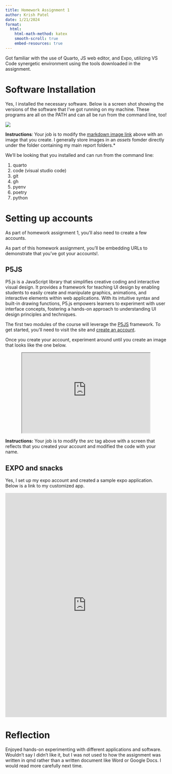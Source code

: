 ```yaml
---
title: Homework Assignment 1
author: Krish Patel
date: 1/21/2024
format:
  html:
    html-math-method: katex
    smooth-scroll: true
    embed-resources: true
---
```


Got familiar with the use of Quarto, JS web editor, and Expo, utilizing VS Code synergetic environment using the tools downloaded in the assignment. 

# Software Installation

Yes, I installed the necessary software.  Below is a screen shot showing the versions of the software that I've got running on my machine.  These programs are all on the PATH and can all be run from the command line, too!

![](assets/downloaded.jpg)

**Instructions***: *Your job is to modify the [markdown image link](https://quarto.org/docs/authoring/markdown-basics.html#links-images) above with an image that you create.  I generally store images in an *assets* fomder directly under the folder containing my main report folders.*

We'll be looking that you installed and can run from the command line:

1. quarto
1. code (visual studio code)
1. git
1. gh
1. pyenv
1. poetry
1. python

# Setting up accounts

As part of homework assignment 1, you'll also need to create a few accounts.

As part of this homework assignment, you'll be embedding URLs to demonstrate that you've got your accounts!.

## P5JS

P5.js is a JavaScript library that simplifies creative coding and interactive visual design. It provides a framework for teaching UI design by enabling students to easily create and manipulate graphics, animations, and interactive elements within web applications. With its intuitive syntax and built-in drawing functions, P5.js empowers learners to experiment with user interface concepts, fostering a hands-on approach to understanding UI design principles and techniques.

The first two modules of the course will leverage the [P5JS](https://p5js.org/) framework.  To get started, you'll need to visit the site and [create an account](https://editor.p5js.org/signup).

Once you create your account, experiment around until you create an image that looks like the one below.

<center>
<iframe
src="https://editor.p5js.org/kriishpatell/full/NWd9shrql"
width=400
height=250
data-external="1"
></iframe>
</center>

**Instructions:** Your job is to modify the *src* tag above with a screen that reflects that you created your account and modified the code with your name.

## EXPO and snacks

Yes, I set up my expo account and created a sample expo application.  Below is a link to my customized app.

<center>
<iframe 
src="https://appetize.io/embed/xc1w6f1krd589zhp22a0mgftyw?autoplay=false&debug=true&device=pixel4&deviceColor=black&embed=true&launchUrl=exp%3A%2F%2Fexp.host%2F%40kriishpatell%2Fhomework-1%2BMPhdt2p5jP&orientation=portrait&scale=80&screenOnly=false&xDocMsg=true&xdocMsg=true&params=%7B%22EXDevMenuDisableAutoLaunch%22%3Atrue%2C%22EXKernelLaunchUrlDefaultsKey%22%3A%22exp%3A%2F%2Fexp.host%2F%40kriishpatell%2Fhomework-1%2BMPhdt2p5jP%22%2C%22EXKernelDisableNuxDefaultsKey%22%3Atrue%7D"
width="100%" 
height="700" 
frameborder="0" 
scrolling="no"
data-external="1"
></iframe>
</center>

# Reflection

Enjoyed hands-on experimenting with different applications and software. Wouldn't say I didn't like it, but I was not used to how the assignment was written in qmd rather than a written document like Word or Google Docs. I would read more carefully next time. 
